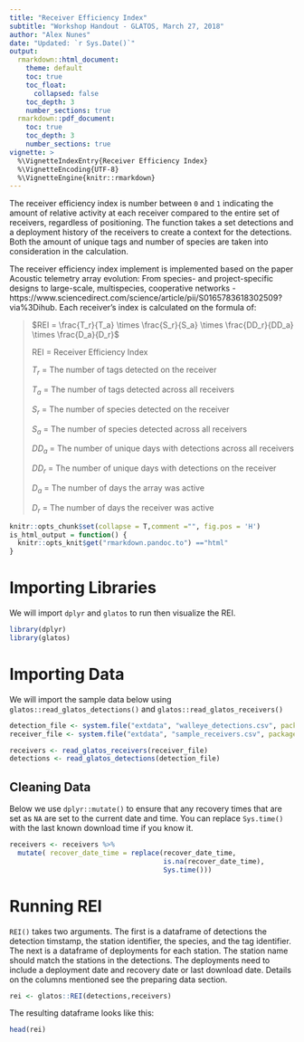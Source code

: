 ```yaml
---
title: "Receiver Efficiency Index"
subtitle: "Workshop Handout - GLATOS, March 27, 2018"
author: "Alex Nunes"
date: "Updated: `r Sys.Date()`"
output: 
  rmarkdown::html_document:
    theme: default
    toc: true
    toc_float:
      collapsed: false 
    toc_depth: 3
    number_sections: true
  rmarkdown::pdf_document:
    toc: true
    toc_depth: 3
    number_sections: true
vignette: >
  %\VignetteIndexEntry{Receiver Efficiency Index}
  %\VignetteEncoding{UTF-8}
  %\VignetteEngine{knitr::rmarkdown}
---
```




The receiver efficiency index is number between `0` and `1`
indicating the amount of relative activity at each receiver compared to
the entire set of receivers, regardless of positioning. The function
takes a set detections and a deployment history of the receivers to
create a context for the detections. Both the amount of unique tags and
number of species are taken into consideration in the calculation.


The receiver efficiency index implement is implemented based on the
paper Acoustic telemetry array evolution: From species- and
project-specific designs to large-scale, multispecies, cooperative
networks - https://www.sciencedirect.com/science/article/pii/S0165783618302509?via%3Dihub. 
Each receiver's index is calculated on the formula of:

> $REI = \frac{T_r}{T_a} \times \frac{S_r}{S_a} \times \frac{DD_r}{DD_a} \times \frac{D_a}{D_r}$
>
>REI = Receiver Efficiency Index
>
>$T_r$ = The number of tags detected on the receiver
>
>$T_a$ = The number of tags detected across all receivers
>
>$S_r$ = The number of species detected on the receiver
>
>$S_a$ = The number of species detected across all receivers
>
>$DD_a$ = The number of unique days with detections across all receivers
>
>$DD_r$ = The number of unique days with detections on the receiver
>
>$D_a$ = The number of days the array was active
>
>$D_r$ = The number of days the receiver was active



```r
knitr::opts_chunk$set(collapse = T,comment ="", fig.pos = 'H')
is_html_output = function() {
  knitr::opts_knit$get("rmarkdown.pandoc.to") =="html"
}
```

# Importing Libraries
We will import `dplyr` and `glatos` to run then visualize the REI.
```r
library(dplyr)
library(glatos)
```


# Importing Data
We will import the sample data below using `glatos::read_glatos_detections()` and `glatos::read_glatos_receivers()`
```r
detection_file <- system.file("extdata", "walleye_detections.csv", package = "glatos")
receiver_file <- system.file("extdata", "sample_receivers.csv", package = "glatos")

receivers <- read_glatos_receivers(receiver_file)
detections <- read_glatos_detections(detection_file)
```

## Cleaning Data
Below we use `dplyr::mutate()` to ensure that any recovery times that are
set as `NA` are set to the current date and time. You can replace `Sys.time()`
with the last known download time if you know it.
```r
receivers <- receivers %>% 
  mutate( recover_date_time = replace(recover_date_time,
                                      is.na(recover_date_time), 
                                      Sys.time()))
```

# Running REI
`REI()` takes two arguments. The first is a dataframe of detections
the detection timstamp, the station identifier, the species, and the tag
identifier. The next is a dataframe of deployments for each station. The
station name should match the stations in the detections. The
deployments need to include a deployment date and recovery date or last
download date. Details on the columns mentioned see the preparing data
section.
```r
rei <- glatos::REI(detections,receivers)
```

The resulting dataframe looks like this:
```r
head(rei)
```

